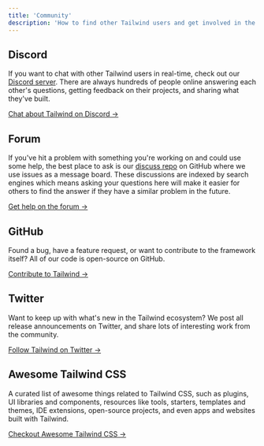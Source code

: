 ```yaml
---
title: 'Community'
description: 'How to find other Tailwind users and get involved in the community.'
---
```



## Discord

If you want to chat with other Tailwind users in real-time, check out our [Discord server](/discord). There are always hundreds of people online answering each other's questions, getting feedback on their projects, and sharing what they've built.

[Chat about Tailwind on Discord &rarr;](/discord)

## Forum

If you've hit a problem with something you're working on and could use some help, the best place to ask is our [discuss repo](/forum) on GitHub where we use issues as a message board. These discussions are indexed by search engines which means asking your questions here will make it easier for others to find the answer if they have a similar problem in the future.

[Get help on the forum &rarr;](/forum)

## GitHub

Found a bug, have a feature request, or want to contribute to the framework itself? All of our code is open-source on GitHub.

[Contribute to Tailwind &rarr;](https://github.com/tailwindlabs/tailwindcss)

## Twitter

Want to keep up with what's new in the Tailwind ecosystem? We post all release announcements on Twitter, and share lots of interesting work from the community.

[Follow Tailwind on Twitter &rarr;](https://twitter.com/tailwindcss)

## Awesome Tailwind CSS

A curated list of awesome things related to Tailwind CSS, such as plugins, UI libraries and components, resources like tools, starters, templates and themes, IDE extensions, open-source projects, and even apps and websites built with Tailwind.

[Checkout Awesome Tailwind CSS &rarr;](https://github.com/aniftyco/awesome-tailwindcss)
